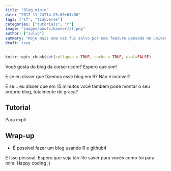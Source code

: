 ```yaml
---
title: "Blog miojo"
date: "2017-11-24T14:25:00+03:00"
tags: ["sf", "tidyverse"]
categories: ["tutoriais", "r"]
image: "images/posts/banner/sf.png"
author: ["Julio"]
summary: "Hoje mais uma vez fui salvo por uma feature pensada no universo tidy. Dessa vez, o grande culpado foi o sf, um pacote ainda em estágio de desenvolvimento mas que já considero pacas..."
draft: true
---
```


```r
knitr::opts_chunk$set(collapse = TRUE, cache = TRUE, eval=FALSE)
```

Você gosta do blog da curso-r.com? Espero que sim!

E se eu disser que fizemos esse blog em R? Não é incrível?

E se... eu disser que em 15 minutos você também pode montar o seu próprio blog, totalmente de graça?


## Tutorial

Para expli



## Wrap-up

- É possível fazer um blog usando R e github4

É isso pessoal. Espero que seja tão life saver para vocês como foi para mim. Happy coding ;)





